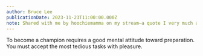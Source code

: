 ```yaml
---
author: Bruce Lee
publicationDate: 2023-11-23T11:00:00.000Z
note: Shared with me by hoochiemamma on my stream—a quote I very much agree with
---
```


To become a champion requires a good mental attitude toward preparation. You must accept the most tedious tasks with pleasure.
